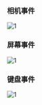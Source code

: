 

### 相机事件

![1](./assets/event_camera.png)


### 屏幕事件

![1](./assets/event_screen.png)

### 键盘事件
![1](./assets/event_keyboard.png)
